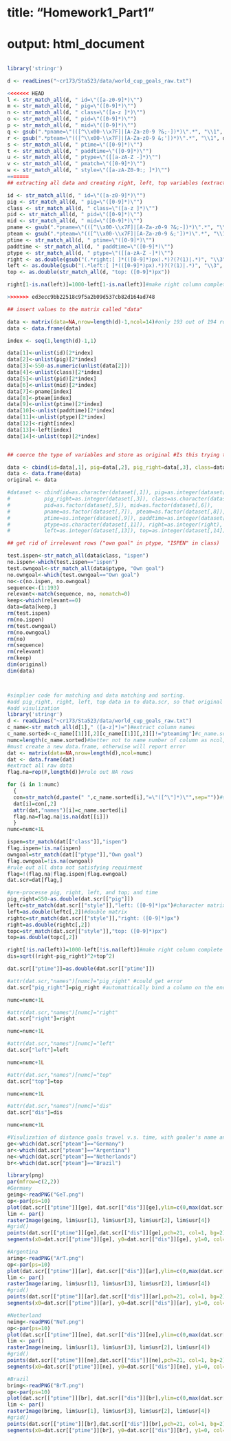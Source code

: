 ######
# title: "Homework1_Part1"
# output: html_document
######

```r

library('stringr')

d <- readLines("~cr173/Sta523/data/world_cup_goals_raw.txt")

<<<<<<< HEAD
l <- str_match_all(d, " id=\"([a-z0-9]*)\"")
m <- str_match_all(d, " pig=\"([0-9]*)\"")
n <- str_match_all(d, " class=\"([a-z ]*)\"")
o <- str_match_all(d, " pid=\"([0-9]*)\"")
p <- str_match_all(d, " mid=\"([0-9]*)\"")
q <- gsub(".*pname=\"(([^\\x00-\\x7F]|[A-Za-z0-9 ?&;-])*)\".*", "\\1", d, perl=TRUE) #why using "perl=TRUE" here?
r <- gsub(".*pteam=\"(([^\\x00-\\x7F]|[A-Za-z0-9 &;'])*)\".*", "\\1", d, perl=TRUE) #what does .* means? What does \\1 means? Why substitute?
s <- str_match_all(d, " ptime=\"([0-9]*)\"")
t <- str_match_all(d, " paddtime=\"([0-9]*)\"")
u <- str_match_all(d, " ptype=\"([[a-zA-Z -]*)\"")
v <- str_match_all(d, " pmatch=\"([0-9]*)\"")
w <- str_match_all(d, " style=\"([a-zA-Z0-9:; ]*)\"")
=======
## extracting all data and creating right, left, top variables (extracting the numbers in style var)

id <- str_match_all(d, " id=\"([a-z0-9]*)\"")
pig <- str_match_all(d, " pig=\"([0-9]*)\"")
class <- str_match_all(d, " class=\"([a-z ]*)\"")
pid <- str_match_all(d, " pid=\"([0-9]*)\"")
mid <- str_match_all(d, " mid=\"([0-9]*)\"")
pname <- gsub(".*pname=\"(([^\\x00-\\x7F]|[A-Za-z0-9 ?&;-])*)\".*", "\\1", d, perl=TRUE)
pteam <- gsub(".*pteam=\"(([^\\x00-\\x7F]|[A-Za-z0-9 &;'])*)\".*", "\\1", d, perl=TRUE)
ptime <- str_match_all(d, " ptime=\"([0-9]*)\"")
paddtime <- str_match_all(d, " paddtime=\"([0-9]*)\"")
ptype <- str_match_all(d, " ptype=\"([[a-zA-Z -]*)\"")
right <- as.double(gsub("(.*right:[ ]*(([0-9]*)px).*)?(?(1)|.*)", "\\3", d, perl=TRUE))#what does this line mean?
left <- as.double(gsub("(.*left:[ ]*(([0-9]*)px).*)?(?(1)|.*)", "\\3", d, perl=TRUE))#corcion to integer
top <- as.double(str_match_all(d, "top: ([0-9]*)px"))

right[1-is.na(left)]=1000-left[1-is.na(left)]#make right column complete because of the pig_right

>>>>>>> ed3ecc9bb22518c9f5a2b09d537cb82d164ad748

## insert values to the matrix called "data"

data <- matrix(data=NA,nrow=length(d)-1,ncol=14)#only 193 out of 194 rows have data; expand columns becasue of partition of "style"
data <- data.frame(data)

index <- seq(1,length(d)-1,1)

data[1]<-unlist(id)[2*index]
data[2]<-unlist(pig)[2*index]
data[3]<-550-as.numeric(unlist(data[2]))
data[4]<-unlist(class)[2*index]
data[5]<-unlist(pid)[2*index]
data[6]<-unlist(mid)[2*index]
data[7]<-pname[index]
data[8]<-pteam[index]
data[9]<-unlist(ptime)[2*index]
data[10]<-unlist(paddtime)[2*index]
data[11]<-unlist(ptype)[2*index]  
data[12]<-right[index]
data[13]<-left[index]
data[14]<-unlist(top)[2*index]


## coerce the type of variables and store as original #Is this trying to give a name to each column?

data <- cbind(id=data[,1], pig=data[,2], pig_right=data[,3], class=data[,4], pid=data[,5], mid=data[,6], pname=data[,7], pteam=data[,8], ptime=data[,9], paddtime=data[,10], ptype=data[,11], right=data[,12], left=data[,13], top=data[,14])
data <- data.frame(data)
original <- data

#dataset <- cbind(id=as.character(dataset[,1]), pig=as.integer(dataset[,2]), 
#           pig_right=as.integer(dataset[,3]), class=as.character(dataset[,4]), 
#           pid=as.factor(dataset[,5]), mid=as.factor(dataset[,6]), 
#           pname=as.factor(dataset[,7]), pteam=as.factor(dataset[,8]), 
#           ptime=as.integer(dataset[,9]), paddtime=as.integer(dataset[,10]), 
#           ptype=as.character(dataset[,11]), right=as.integer(right), 
#           left=as.integer(dataset[,13]), top=as.integer(dataset[,14]))

## get rid of irrelevant rows ("own goal" in ptype, "ISPEN" in class)

test.ispen<-str_match_all(data$class, "ispen")
no.ispen<-which(test.ispen=="ispen")
test.owngoal<-str_match_all(data$ptype, "Own goal")
no.owngoal<-which(test.owngoal=="Own goal")
no<-c(no.ispen, no.owngoal)
sequence<-(1:193)
relevant<-match(sequence, no, nomatch=0)
keep<-which(relevant==0)
data=data[keep,]
rm(test.ispen)
rm(no.ispen)
rm(test.owngoal)
rm(no.owngoal)
rm(no)
rm(sequence)
rm(relevant)
rm(keep)
dim(original)
dim(data)



#simplier code for matching and data matching and sorting.
#add pig_right, right, left, top data in to data.scr, so that original data wouldn't lost
#add visulization
library('stringr')
d <- readLines("~cr173/Sta523/data/world_cup_goals_raw.txt")
c_name<-str_match_all(d[1]," ([a-z]*)=")#extract column names
c_name.sorted<-c_name[[1]][,2][c_name[[1]][,2][]!="pteamimg"]#c_name.sorted becomes an atomic vector
numc=length(c_name.sorted)#better not to name number of column as ncol, since it is parameter name of matrix. 
#must create a new data.frame, otherwise will report error
dat <- matrix(data=NA,nrow=length(d),ncol=numc)
dat <- data.frame(dat)
#extract all raw data
flag.na=rep(F,length(d))#rule out NA rows

for (i in 1:numc)
  {
  con=str_match(d,paste(" ",c_name.sorted[i],"=\"([^\"]*)\"",sep=""))#str_match return a matrix, instead of a list, easier to manipulate
  dat[i]=con[,2]
  attr(dat,"names")[i]=c_name.sorted[i]
  flag.na=flag.na|is.na(dat[[i]])
  }
numc=numc+1L

ispen=str_match(dat[["class"]],"ispen")
flag.ispen=!is.na(ispen)
owngoal=str_match(dat[["ptype"]],"Own goal")
flag.owngoal=!is.na(owngoal)
#rule out all data not satisfying requirment
flag=!(flag.na|flag.ispen|flag.owngoal)
dat.scr=dat[flag,]

#pre-processe pig, right, left, and top; and time
pig_right=550-as.double(dat.scr[["pig"]])
leftc=str_match(dat.scr[["style"]],"left: ([0-9]*)px")#character matrix
left=as.double(leftc[,2])#double matrix
rightc=str_match(dat.scr[["style"]],"right: ([0-9]*)px")
right=as.double(rightc[,2])
topc=str_match(dat.scr[["style"]],"top: ([0-9]*)px")
top=as.double(topc[,2])

right[!is.na(left)]=1000-left[!is.na(left)]#make right column complete because of the pig_right
dis=sqrt((right-pig_right)^2+top^2)

dat.scr[["ptime"]]=as.double(dat.scr[["ptime"]])

#attr(dat.scr,"names")[numc]="pig_right" #could get error
dat.scr["pig_right"]=pig_right #automattically bind a column on the end of dat.scr with given name.

numc=numc+1L 

#attr(dat.scr,"names")[numc]="right"
dat.scr["right"]=right

numc=numc+1L

#attr(dat.scr,"names")[numc]="left"
dat.scr["left"]=left

numc=numc+1L

#attr(dat.scr,"names")[numc]="top"
dat.scr["top"]=top

numc=numc+1L

#attr(dat.scr,"names")[numc]="dis"
dat.scr["dis"]=dis

numc=numc+1L

#Visulization of distance goals travel v.s. time, with goaler's name and national flag as background.
ge<-which(dat.scr["pteam"]=="Germany")
ar<-which(dat.scr["pteam"]=="Argentina")
ne<-which(dat.scr["pteam"]=="Netherlands")
br<-which(dat.scr["pteam"]=="Brazil")

library(png)
par(mfrow=c(2,2))
#Germany
geimg<-readPNG("GeT.png")
op<-par(ps=10)
plot(dat.scr[["ptime"]][ge], dat.scr[["dis"]][ge],ylim=c(0,max(dat.scr[["dis"]][ge])*1.1),xlab="Time (minutes)", ylab="Distance of goal",main="Germany")
lim <- par()
rasterImage(geimg, lim$usr[1], lim$usr[3], lim$usr[2], lim$usr[4])
#grid()
points(dat.scr[["ptime"]][ge],dat.scr[["dis"]][ge],pch=21, col=1, bg=2)
segments(x0=dat.scr[["ptime"]][ge], y0=dat.scr[["dis"]][ge], y1=0, col=8)

#Argentina
arimg<-readPNG("ArT.png")
op<-par(ps=10)
plot(dat.scr[["ptime"]][ar], dat.scr[["dis"]][ar],ylim=c(0,max(dat.scr[["dis"]][ar])*1.1),xlab="Time (minutes)", ylab="Distance of goal",main="Argentina")
lim <- par()
rasterImage(arimg, lim$usr[1], lim$usr[3], lim$usr[2], lim$usr[4])
#grid()
points(dat.scr[["ptime"]][ar],dat.scr[["dis"]][ar],pch=21, col=1, bg=2)
segments(x0=dat.scr[["ptime"]][ar], y0=dat.scr[["dis"]][ar], y1=0, col=8)

#Netherland
neimg<-readPNG("NeT.png")
op<-par(ps=10)
plot(dat.scr[["ptime"]][ne], dat.scr[["dis"]][ne],ylim=c(0,max(dat.scr[["dis"]][ne])*1.1),xlab="Time (minutes)", ylab="Distance of goal",main="Netherland")
lim <- par()
rasterImage(neimg, lim$usr[1], lim$usr[3], lim$usr[2], lim$usr[4])
#grid()
points(dat.scr[["ptime"]][ne],dat.scr[["dis"]][ne],pch=21, col=1, bg=2)
segments(x0=dat.scr[["ptime"]][ne], y0=dat.scr[["dis"]][ne], y1=0, col=8)

#Brazil
brimg<-readPNG("BrT.png")
op<-par(ps=10)
plot(dat.scr[["ptime"]][br], dat.scr[["dis"]][br],ylim=c(0,max(dat.scr[["dis"]][br])*1.1),xlab="Time (minutes)", ylab="Distance of goal",main="Brazil")
lim <- par()
rasterImage(brimg, lim$usr[1], lim$usr[3], lim$usr[2], lim$usr[4])
#grid()
points(dat.scr[["ptime"]][br],dat.scr[["dis"]][br],pch=21, col=1, bg=2)
segments(x0=dat.scr[["ptime"]][br], y0=dat.scr[["dis"]][br], y1=0, col=8)

```



